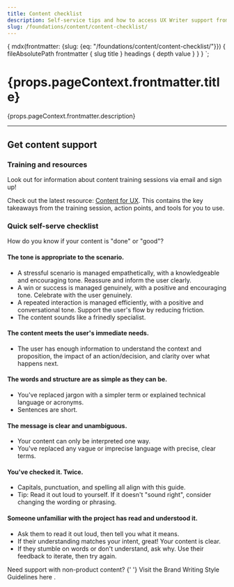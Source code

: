 ```yaml
---
title: Content checklist
description: Self-service tips and how to access UX Writer support from Caroline (London, GMT).
slug: /foundations/content/content-checklist/
---
```



  {
    mdx(frontmatter: {slug: {eq: "/foundations/content/content-checklist/"}}) {
      fileAbsolutePath
      frontmatter {
        slug
        title
      }
      headings {
        depth
        value
      }
    }
  }
`;

<content>

<h1>{props.pageContext.frontmatter.title}</h1>

<p>{props.pageContext.frontmatter.description}</p>

</content>

---

<contentwrapper>

<PageAside data={props.data.mdx} />

<content>

## Get content support

### Training and resources

Look out for information about content training sessions via email and sign up!

Check out the latest resource: [Content for UX](https://docs.google.com/document/d/1nerpH9xhsG6obgl-nKWbzwJFQva5ZU6VdNgCRJx-zVY/edit?usp=sharing).
This contains the key takeaways from the training session, action points, and tools for you to use.

### Quick self-serve checklist

How do you know if your content is "done" or "good"?

#### The tone is appropriate to the scenario.

- A stressful scenario is managed empathetically, with a knowledgeable and encouraging tone. Reassure and inform the user clearly.
- A win or success is managed genuinely, with a positive and encouraging tone. Celebrate with the user genuinely.
- A repeated interaction is managed efficiently, with a positive and conversational tone. Support the user's flow by reducing friction.
- The content sounds like a frinedly specialist.

#### The content meets the user's immediate needs.

- The user has enough information to understand the context and proposition, the impact of an action/decision, and clarity over what happens next.

#### The words and structure are as simple as they can be.

- You've replaced jargon with a simpler term or explained technical language or acronyms.
- Sentences are short.

#### The message is clear and unambiguous.

- Your content can only be interpreted one way.
- You've replaced any vague or imprecise language with precise, clear terms.

#### You've checked it. Twice.

- Capitals, punctuation, and spelling all align with this guide.
- Tip: Read it out loud to yourself. If it doesn't "sound right", consider changing the wording or phrasing.

#### Someone unfamiliar with the project has read and understood it.

- Ask them to read it out loud, then tell you what it means.
- If their understanding matches your intent, great! Your content is clear.
- If they stumble on words or don't understand, ask why. Use their feedback to iterate, then try again.

<Callout variant="neutral" marginY="space70">
  <CalloutHeading as="h4">Need support with non-product content?</CalloutHeading>
  <CalloutText>
    {' '}
    Visit the <Anchor href="https://www.twilio.com/brand/guidelines/writing-style">
      Brand Writing Style Guidelines here
    </Anchor>.
  </CalloutText>
</Callout>

</content>
</contentwrapper>
